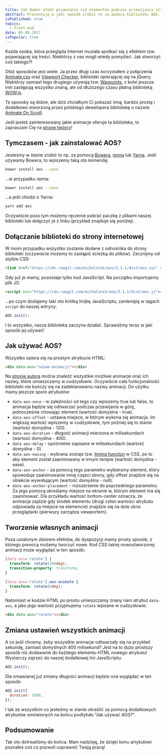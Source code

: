```yaml
---
title: Jak dodać efekt pojawiania się elementów podczas przewijania strony internetowej?
abstract: Prezentuję w jaki sposób zrobić to za pomocą biblioteki AOS. Dowiesz się, jak dołączyć ją do strony internetowej, a później używać!
isPublished: true
topics:
  - Front-end
date: 05.09.2017
isPopular: true
---
```


Każda osoba, która przegląda Internet musiała spotkać się z efektem tzw. pojawiającej się treści. Niektórzy z nas mogli wtedy pomyśleć: Jak stworzyć coś takiego?!

Otóż sposobów jest wiele. Ja przez długi czas korzystałem z połączenia [Animate.css](https://daneden.github.io/animate.css/) oraz [Viewport Checker](https://github.com/dirkgroenen/jQuery-viewport-checker), biblioteki opierającej się na jQuery. Niektórzy zamiast tego drugiego używają tzw. [Waypoints](http://imakewebthings.com/waypoints/), z kolei jeszcze inni zastępują wszystko znaną, ale od dłuższego czasu płatną biblioteką [WOW.js](http://mynameismatthieu.com/WOW/).

Te sposoby są dobre, ale dziś chciałbym Ci pokazać inną, bardzo prostą i dodatkowo stworzoną przez polskiego dewelopera bibliotekę o nazwie [Animate On Scroll](https://michalsnik.github.io/aos/).

Jeśli jesteś zainteresowany jakie animacje oferuje ta biblioteka, to zapraszam Cię na [stronę twórcy](https://michalsnik.github.io/aos/)!

## Tymczasem - jak zainstalować AOS?

Jesteśmy w stanie zrobić to np. za pomocą [Bowera](https://bower.io), [npma](https://www.npmjs.com) lub [Yarna](https://yarnpkg.com/en/). Jeśli używamy Bowera, to wpiszemy taką oto komendę:

```bash
bower install aos --save
```

…w przypadku npma:

```bash
bower install aos --save
```

…a jeśli chodzi o Yarna:

```bash
yarn add aos
```

Oczywiście poza tym możemy ręczenie pobrać paczkę z plikami naszej biblioteki lub dołączyć je z linku (przykład znajduje się poniżej).

## Dołączanie biblioteki do strony internetowej

W moim przypadku wszystko zostanie dodane z odnośnika do strony biblioteki (oczywiście możemy to zastąpić ścieżką do plików). Zacznijmy od stylów CSS:

```html
<link href="https://cdn.rawgit.com/michalsnik/aos/2.1.1/dist/aos.css" rel="stylesheet" />
```

Gdy już je mamy, pozostaje tylko kod JavaScript. Na początku importujemy plik JS:

```html
<script src="https://cdn.rawgit.com/michalsnik/aos/2.1.1/dist/aos.js"></script>
```

…po czym dodajemy taki oto krótką linijkę JavaScriptu, zamkniętą w tagach `script` do naszej witryny:

```js
AOS.init();
```

I to wszystko, nasza biblioteka zaczyna działać. Sprawdźmy teraz w jaki sposób jej używać!

## Jak używać AOS?

Wszystko opiera się na prostym atrybucie HTML:

```html
<div data-aos="nazwa-animacji"></div>
```

Na [stronie autora](https://michalsnik.github.io/aos/) można znaleźć wszystkie możliwe animacje oraz ich nazwy, które umieszczamy w cudzysłowie. Oczywiście cała funkcjonalność biblioteki nie kończy się na zadeklarowaniu nazwy animacji. Do użytku mamy jeszcze sporo atrybutów:

- `data-aos-once` - w zależności od tego czy wpiszemy true lub false, to animacja będzie się odtwarzać podczas przewijania w górę, jednocześnie chowając element (wartość domyślna - true).
- `data-aos-offset` - ustawia miejsce, w którym wykona się animacja. Im większą wartość wpiszemy w cudzysłowie, tym później się to stanie (wartość domyślna - 120).
- `data-aos-duration` - długość animacji mierzona w milisekundach (wartość domyślna - 400).
- `data-aos-delay` - opóźnienie zapisane w milisekundach (wartość domyślna - 0).
- `data-aos-easing` - wybrana zostaje tzw. [timing function](https://developer.mozilla.org/en/docs/Web/CSS/transition-timing-function) w CSS, po to aby element został zaanimowany w innym tempie (wartość domyślna - ease).
- `data-aos-anchor` - za pomocą tego parametru wybieramy element, który spowoduje zaanimowanie innej części strony, gdy offset znajdzie się na obiekcie wywołującym (wartość domyślna - null).
- `data-aos-anchor-placement` - rozszerzenie do poprzedniego parametru. Za jego pomocą określamy miejsce na ekranie w, którym element ma się zaanimować. Dla przykładu wartość bottom-center oznacza, że animacja zajdzie gdy środek elementu (drugi człon wartości atrybutu odpowiada za miejsce na elemencie) znajdzie się na dole okna przeglądarki (pierwszy zarządza viewportem).

## Tworzenie własnych animacji

Poza ustalonym zbiorem efektów, do dyspozycji mamy prosty sposób, z którego pomocą możemy tworzyć nowe. Kod CSS takiej nowoutworzonej animacji może wyglądać w ten sposób:

```css
[data-aos='rotate'] {
  transform: rotate(360deg);
  transition-property: transform;
}

[data-aos='rotate'].aos-animate {
  transform: rotate(0deg);
}
```

Natomiast w kodzie HTML po prostu umieszczamy znany nam atrybut `data-aos`, a jako jego wartość przyjmujemy `rotate` wpisane w cudzysłowie:

```html
<div data-aos="rotate"></div>
```

## Zmiana ustawień wszystkich animacji

A co jeśli chcemy, żeby wszystkie animacje odtwarzały się na przykład sekundę, zamiast domyślnych 400 milisekund? Jest na to dużo prostszy sposób niż dodawanie do każdego elementu HTML nowego atrybutu! Wystarczy zajrzeć do naszej dodatkowej lini JavaScriptu:

```js
AOS.init();
```

Dla omawianej już zmiany długości animacji będzie ona wyglądać w ten sposób:

```js
AOS.init({
  duration: 1000,
});
```

I tak ze wszystkim co jesteśmy w stanie określić za pomocą dodatkowych atrybutów omówionych na końcu podtytułu “Jak używać AOS?”.

## Podsumowanie

Tak oto dotrwaliśmy do końca. Mam nadzieję, że dzięki temu artykułowi poznałeś coś co pozwoli usprawnić Twoją pracę!
